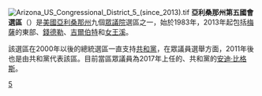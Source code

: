 [[File:Arizona_US_Congressional_District_5_(since_2013).tif|thumb]]
'''亞利桑那州第五國會選區'''（{{lang-en|Fifth Congressional District of Arizona}}）是[[美國|美國]][[亞利桑那州|亞利桑那州]]九個[[美國眾議院|眾議院]]選區之一，始於1983年，2013年起包括[[梅薩_(亞利桑那州)|梅薩]]的東部、[[錢德勒_(亞利桑那州)|錢德勒]]、[[吉爾伯特_(亞利桑那州)|吉爾伯特]]和[[女王溪_(亞利桑那州)|女王溪]]。

該選區在2000年以後的總統選區一直支持[[共和黨_(美國)|共和黨]]，在眾議員選舉方面，2011年後也是由共和黨代表該區。目前當區眾議員為2017年上任的、共和黨的[[安迪·比格斯|安迪·比格斯]]。

[[Category:亞利桑那州國會選區|5]]